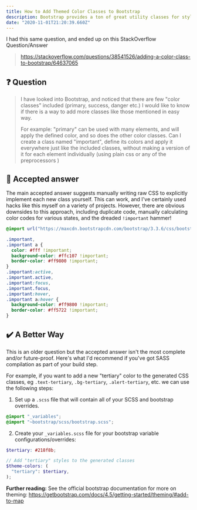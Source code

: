 ```yaml
---
title: How to Add Themed Color Classes to Bootstrap
description: Bootstrap provides a ton of great utility classes for styling primary, danger, etc. but what if we want to support more themed colors? SASS to the rescue!
date: "2020-11-01T21:20:39.660Z"
---
```


I had this same question, and ended up on this StackOverflow Question/Answer

> https://stackoverflow.com/questions/38541526/adding-a-color-class-to-bootstrap/64637065

## ❓ Question

> I have looked into Bootstrap, and noticed that there are few "color classes" included (primary, success, danger etc.) I would like to know if there is a way to add more classes like those mentioned in easy way.
>
> For example: "primary" can be used with many elements, and will apply the defined color, and so does the other color classes. Can I create a class named "important", define its colors and apply it everywhere just like the included classes, without making a version of it for each element individually (using plain css or any of the preprocessors )

## 👾 Accepted answer

The main accepted answer suggests manually writing raw CSS to explicitly implement each new class yourself. This can work, and I've certainly used hacks like this myself on a variety of projects. However, there are obvious downsides to this approach, including duplicate code, manually calculating color codes for various states, and the dreaded `!important` hammer!

```css
@import url("https://maxcdn.bootstrapcdn.com/bootstrap/3.3.6/css/bootstrap.min.css");

.important,
.important a {
  color: #fff !important;
  background-color: #ffc107 !important;
  border-color: #ff9800 !important;
}
.important:active,
.important.active,
.important:focus,
.important.focus,
.important:hover,
.important a:hover {
  background-color: #ff9800 !important;
  border-color: #ff5722 !important;
}
```

## ✔️ A Better Way

This is an older question but the accepted answer isn't the most complete and/or future-proof. Here's what I'd recommend if you've got SASS compilation as part of your build step.

For example, if you want to add a new "tertiary" color to the generated CSS classes, eg `.text-tertiary`, `.bg-tertiary`, `.alert-tertiary`, etc. we can use the following steps:

1. Set up a `.scss` file that will contain all of your SCSS and bootstrap overrides.

```scss title=styles.scss
@import "_variables";
@import "~bootstrap/scss/bootstrap.scss";
```

2. Create your `_variables.scss` file for your bootstrap variable configurations/overrides:

```scss title=_variables.scss
$tertiary: #218f8b;

// Add "tertiary" styles to the generated classes
$theme-colors: (
  "tertiary": $tertiary,
);
```

**Further reading:** See the official bootstrap documentation for more on theming: https://getbootstrap.com/docs/4.5/getting-started/theming/#add-to-map
